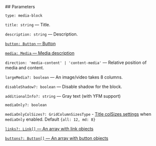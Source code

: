 

<Meta of={MediaStories} />
<StoryTemplate>
## Parameters

`type: media-block`

`title: string` — Title.

`description: string` — Description.

[`button: Button` — Button](?path=/docs/documentation-types--docs#button)

[`media: Media` — Media description](?path=/docs/documentation-types--docs#media--imagevideodatalensyoutube)

`direction: 'media-content' | 'content-media'` — Relative position of media and content.

`largeMedia?: boolean` — An image/video takes 8 columns.

`disableShadow?: boolean` — Disable shadow for the block.

`additionalInfo?: string` — Gray text (with YFM support)

`mediaOnly?: boolean`

`mediaOnlyColSizes?: GridColumnSizesType` - [Title colSizes settings](?path=/docs/documentation-types--docs#colsizes) when `mediaOnly` enabled. Default `{all: 12, md: 8}`

[`links?: Link[]` — An array with link objects](?path=/docs/documentation-types--docs#link)

[`buttons?: Button[]` — An array with button objects](?path=/docs/documentation-types--docs#button)

</StoryTemplate>
